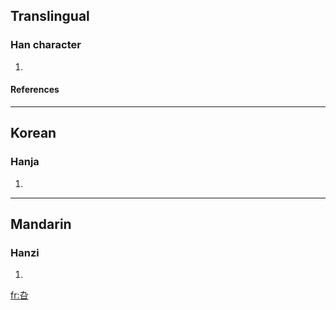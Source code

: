 ==Translingual==
===Han character===
{{Han char|rn=30|rad=口|as=02|sn=5|four=|canj=大弓口 (KNR)}}
# {{defn|Han|sort=口02}}
====References====
{{Han ref|kx=0173.070|dkj=03252|dj=0385.030|hdz=10572.010|uh=53F4|ud=21492}}
----
==Korean==
===Hanja===
{{ko-hanja|hangeul=구|rv=gu|mr=ku}}
# {{defn|Korean}}
----
==Mandarin==
===Hanzi===
{{cmn-hanzi|pin=[[qiú]] (qiu2)|wg=ch'iu<sup>2</sup>}}
# {{defn|Mandarin}}

[[fr:叴]]